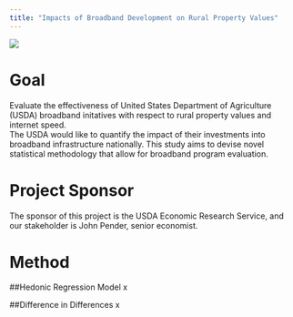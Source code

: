 ```yaml
---
title: "Impacts of Broadband Development on Rural Property Values"
---
```




![ ](www/black-logo.png)


# **Goal**
Evaluate the effectiveness of United States Department of Agriculture (USDA) broadband initatives with respect to rural property values and internet speed.
<br>
The USDA would like to quantify the impact of their investments into broadband infrastructure nationally. This study aims to devise novel statistical methodology that allow for broadband program evaluation. 

# **Project Sponsor**
The sponsor of this project is the USDA Economic Research Service, and our stakeholder is John Pender, senior economist.

# **Method**
##Hedonic Regression Model 
x

##Difference in Differences 
x
  






<!-- Here's how you make a list: -->

<!-- *Tips for making figures look good:* -->

<!-- - Make text sizes BIG -->
<!-- - Stick to the same colors -->
<!-- - Decide to add titles, captions, etc in the figures OR add on the website for all figures -->

